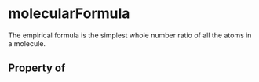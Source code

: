 # molecularFormula

The empirical formula is the simplest whole number ratio of all the atoms in a molecule.

## Property of



